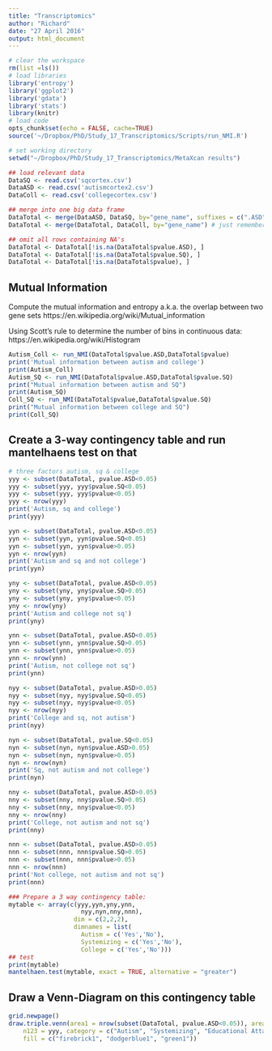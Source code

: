 ```yaml
---
title: "Transcriptomics"
author: "Richard"
date: "27 April 2016"
output: html_document
---
```


```r
# clear the workspace
rm(list =ls()) 
# load libraries
library('entropy')
library('ggplot2')
library('gdata')
library('stats')
library(knitr)
# load code
opts_chunk$set(echo = FALSE, cache=TRUE)
source('~/Dropbox/PhD/Study_17_Transcriptomics/Scripts/run_NMI.R')
```

```r
# set working directory
setwd("~/Dropbox/PhD/Study_17_Transcriptomics/MetaXcan results")

## load relevant data
DataSQ <- read.csv('sqcortex.csv')
DataASD <- read.csv('autismcortex2.csv')
DataColl <- read.csv('collegecortex.csv')
```


```r
## merge into one big data frame
DataTotal <- merge(DataASD, DataSQ, by="gene_name", suffixes = c(".ASD",".SQ"))
DataTotal <- merge(DataTotal, DataColl, by="gene_name") # just remember that College has no suffix

## omit all rows containing NA's
DataTotal <- DataTotal[!is.na(DataTotal$pvalue.ASD), ]
DataTotal <- DataTotal[!is.na(DataTotal$pvalue.SQ), ]
DataTotal <- DataTotal[!is.na(DataTotal$pvalue), ]
```

## Mutual Information
Compute the mutual information and entropy a.k.a. the overlap between two gene sets
https://en.wikipedia.org/wiki/Mutual_information

Using Scott's rule to determine the number of
bins in continuous data: 
https://en.wikipedia.org/wiki/Histogram
```r
Autism_Coll <- run_NMI(DataTotal$pvalue.ASD,DataTotal$pvalue)
print('Mutual information between autism and college')
print(Autism_Coll)
Autism_SQ <- run_NMI(DataTotal$pvalue.ASD,DataTotal$pvalue.SQ)
print("Mutual information between autism and SQ")
print(Autism_SQ)
Coll_SQ <- run_NMI(DataTotal$pvalue,DataTotal$pvalue.SQ)
print("Mutual information between college and SQ")
print(Coll_SQ)
```

## Create a 3-way contingency table and run mantelhaens test on that
```r
# three factors autism, sq & college
yyy <- subset(DataTotal, pvalue.ASD<0.05)
yyy <- subset(yyy, yyy$pvalue.SQ<0.05)
yyy <- subset(yyy, yyy$pvalue<0.05)
yyy <- nrow(yyy)
print('Autism, sq and college')
print(yyy)

yyn <- subset(DataTotal, pvalue.ASD<0.05)
yyn <- subset(yyn, yyn$pvalue.SQ<0.05)
yyn <- subset(yyn, yyn$pvalue>0.05)
yyn <- nrow(yyn)
print('Autism and sq and not college')
print(yyn)

yny <- subset(DataTotal, pvalue.ASD<0.05)
yny <- subset(yny, yny$pvalue.SQ>0.05)
yny <- subset(yny, yny$pvalue<0.05)
yny <- nrow(yny)
print('Autism and college not sq')
print(yny)

ynn <- subset(DataTotal, pvalue.ASD<0.05)
ynn <- subset(ynn, ynn$pvalue.SQ>0.05)
ynn <- subset(ynn, ynn$pvalue>0.05)
ynn <- nrow(ynn)
print('Autism, not college not sq')
print(ynn)

nyy <- subset(DataTotal, pvalue.ASD>0.05)
nyy <- subset(nyy, nyy$pvalue.SQ<0.05)
nyy <- subset(nyy, nyy$pvalue<0.05)
nyy <- nrow(nyy)
print('College and sq, not autism')
print(nyy)

nyn <- subset(DataTotal, pvalue.SQ<0.05)
nyn <- subset(nyn, nyn$pvalue.ASD>0.05)
nyn <- subset(nyn, nyn$pvalue>0.05)
nyn <- nrow(nyn)
print('Sq, not autism and not college')
print(nyn)

nny <- subset(DataTotal, pvalue.ASD>0.05)
nny <- subset(nny, nny$pvalue.SQ>0.05)
nny <- subset(nny, nny$pvalue<0.05)
nny <- nrow(nny)
print('College, not autism and not sq')
print(nny)

nnn <- subset(DataTotal, pvalue.ASD>0.05)
nnn <- subset(nnn, nnn$pvalue.SQ>0.05)
nnn <- subset(nnn, nnn$pvalue>0.05)
nnn <- nrow(nnn)
print('Not college, not autism and not sq')
print(nnn)

### Prepare a 3 way contingency table:
mytable <- array(c(yyy,yyn,yny,ynn,
                    nyy,nyn,nny,nnn),
                  dim = c(2,2,2),
                  dimnames = list(
                    Autism = c('Yes','No'),
                    Systemizing = c('Yes','No'),
                    College = c('Yes','No')))
## test
print(mytable)
mantelhaen.test(mytable, exact = TRUE, alternative = "greater")
```

## Draw a Venn-Diagram on this contingency table
```r
grid.newpage()
draw.triple.venn(area1 = nrow(subset(DataTotal, pvalue.ASD<0.05)), area2 = nrow(subset(DataTotal, pvalue.SQ<0.05)), area3 = nrow(subset(DataTotal, pvalue<0.05)), n12 = yyn, n23 = nyy, n13 = yny, 
    n123 = yyy, category = c("Autism", "Systemizing", "Educational Attainment"), lty = "blank", 
    fill = c("firebrick1", "dodgerblue1", "green1"))
```

